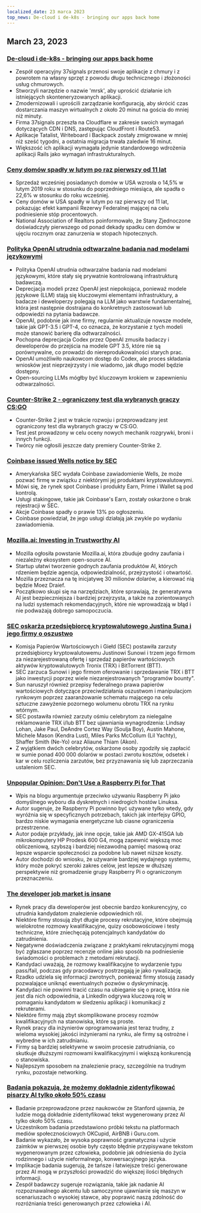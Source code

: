 ```yaml
---
localized_date: 23 marca 2023
top_news: De-cloud i de-k8s - bringing our apps back home
---
```










<CallToAction />

<Steps>

## March 23, 2023

### [De-cloud i de-k8s - bringing our apps back home](https://dev.37signals.com/bringing-our-apps-back-home/?ref=hackernewsgpt.com)

- Zespół operacyjny 37signals przenosi swoje aplikacje z chmury i z powrotem na własny sprzęt z powodu długu technicznego i złożoności usług chmurowych.
- Stworzyli narzędzie o nazwie 'mrsk', aby uprościć działanie ich istniejących skonteneryzowanych aplikacji.
- Zmodernizowali i uprościli zarządzanie konfiguracją, aby skrócić czas dostarczania maszyn wirtualnych z około 20 minut na gościa do mniej niż minuty.
- Firma 37signals przeszła na Cloudflare w zakresie swoich wymagań dotyczących CDN i DNS, zastępując CloudFront i Route53.
- Aplikacje Tatalist, Writeboard i Backpack zostały zmigrowane w mniej niż sześć tygodni, a ostatnia migracja trwała zaledwie 16 minut.
- Większość ich aplikacji wymagała jedynie standardowego wdrożenia aplikacji Rails jako wymagań infrastrukturalnych.

### [Ceny domów spadły w lutym po raz pierwszy od 11 lat](https://www.wsj.com/articles/home-prices-fell-in-february-for-first-time-in-11-years-73df0107?ref=hackernewsgpt.com)

- Sprzedaż wcześniej posiadanych domów w USA wzrosła o 14,5% w lutym 2019 roku w stosunku do poprzedniego miesiąca, ale spadła o 22,6% w stosunku do roku wcześniej.
- Ceny domów w USA spadły w lutym po raz pierwszy od 11 lat, pokazując efekt kampanii Rezerwy Federalnej mającej na celu podniesienie stóp procentowych.
- National Association of Realtors poinformowało, że Stany Zjednoczone doświadczyły pierwszego od ponad dekady spadku cen domów w ujęciu rocznym oraz zanurzenia w stopach hipotecznych.

### [Polityka OpenAI utrudnia odtwarzalne badania nad modelami językowymi](https://aisnakeoil.substack.com/p/openais-policies-hinder-reproducible?ref=hackernewsgpt.com)

- Polityka OpenAI utrudnia odtwarzalne badania nad modelami językowymi, które stały się prywatnie kontrolowaną infrastrukturą badawczą.
- Deprecjacja modeli przez OpenAI jest niepokojąca, ponieważ modele językowe (LLM) stają się kluczowymi elementami infrastruktury, a badacze i deweloperzy polegają na LLM jako warstwie fundamentalnej, która jest następnie dostrajana do konkretnych zastosowań lub odpowiedzi na pytania badawcze.
- OpenAI, podobnie jak inne firmy, regularnie aktualizuje nowsze modele, takie jak GPT-3.5 i GPT-4, co oznacza, że korzystanie z tych modeli może stanowić barierę dla odtwarzalności.
- Pochopna deprecjacja Codex przez OpenAI zmusiła badaczy i deweloperów do przejścia na modele GPT 3.5, które nie są porównywalne, co prowadzi do niereprodukowalności starych prac.
- OpenAI umożliwiło naukowcom dostęp do Codex, ale proces składania wniosków jest nieprzejrzysty i nie wiadomo, jak długo model będzie dostępny.
- Open-sourcing LLMs mógłby być kluczowym krokiem w zapewnieniu odtwarzalności.

### [Counter-Strike 2 - ograniczony test dla wybranych graczy CS:GO](https://counter-strike.net/cs2?ref=hackernewsgpt.com)

- Counter-Strike 2 jest w trakcie rozwoju i przeprowadzany jest ograniczony test dla wybranych graczy w CS:GO.
- Test jest prowadzony w celu oceny nowych mechanik rozgrywki, broni i innych funkcji.
- Twórcy nie ogłosili jeszcze daty premiery Counter-Strike 2.

### [Coinbase issued Wells notice by SEC](https://www.reuters.com/legal/coinbase-issued-wells-notice-by-sec-2023-03-22/?ref=hackernewsgpt.com)

- Amerykańska SEC wydała Coinbase zawiadomienie Wells, że może pozwać firmę w związku z niektórymi jej produktami kryptowalutowymi.
- Mówi się, że rynek spot Coinbase i produkty Earn, Prime i Wallet są pod kontrolą.
- Usługi stakingowe, takie jak Coinbase's Earn, zostały oskarżone o brak rejestracji w SEC.
- Akcje Coinbase spadły o prawie 13% po ogłoszeniu.
- Coinbase powiedział, że jego usługi działają jak zwykle po wydaniu zawiadomienia.

### [Mozilla.ai: Investing in Trustworthy AI](https://blog.mozilla.org/en/mozilla/introducing-mozilla-ai-investing-in-trustworthy-ai/?ref=hackernewsgpt.com)

- Mozilla ogłosiła powstanie Mozilla.ai, która zbuduje godny zaufania i niezależny ekosystem open-source AI.
- Startup ułatwi tworzenie godnych zaufania produktów AI, których rdzeniem będzie agencja, odpowiedzialność, przejrzystość i otwartość.
- Mozilla przeznacza na tę inicjatywę 30 milionów dolarów, a kierować nią będzie Moez Draief.
- Początkowo skupi się na narzędziach, które sprawiają, że generatywna AI jest bezpieczniejsza i bardziej przejrzysta, a także na zorientowanych na ludzi systemach rekomendacyjnych, które nie wprowadzają w błąd i nie podważają dobrego samopoczucia.

### [SEC oskarża przedsiębiorcę kryptowalutowego Justina Suna i jego firmy o oszustwo](https://www.sec.gov/news/press-release/2023-59?ref=hackernewsgpt.com)

- Komisja Papierów Wartościowych i Giełd (SEC) postawiła zarzuty przedsiębiorcy kryptowalutowemu Justinowi Sunowi i trzem jego firmom za niezarejestrowaną ofertę i sprzedaż papierów wartościowych aktywów kryptowalutowych Tronix (TRX) i BitTorrent (BTT).
- SEC zarzuca Sunowi i jego firmom oferowanie i sprzedawanie TRX i BTT jako inwestycji poprzez wiele niezarejestrowanych "programów bounty".
- Sun naruszył również przepisy federalnego prawa papierów wartościowych dotyczące przeciwdziałania oszustwom i manipulacjom rynkowym poprzez zaaranżowanie schematu mającego na celu sztuczne zawyżenie pozornego wolumenu obrotu TRX na rynku wtórnym.
- SEC postawiła również zarzuty ośmiu celebrytom za nielegalne reklamowanie TRX i/lub BTT bez ujawniania wynagrodzenia: Lindsay Lohan, Jake Paul, DeAndre Cortez Way (Soulja Boy), Austin Mahone, Michele Mason (Kendra Lust), Miles Parks McCollum (Lil Yachty), Shaffer Smith (Ne-Yo) oraz Aliaune Thiam (Akon).
- Z wyjątkiem dwóch celebrytów, oskarżone osoby zgodziły się zapłacić w sumie ponad 400 000 dolarów w postaci zwrotu kosztów, odsetek i kar w celu rozliczenia zarzutów, bez przyznawania się lub zaprzeczania ustaleniom SEC.

### [Unpopular Opinion: Don't Use a Raspberry Pi for That](https://set-inform.com/2021/08/24/unpopular-opinion-dont-use-a-raspberry-pi-for-that/?ref=hackernewsgpt.com)

- Wpis na blogu argumentuje przeciwko używaniu Raspberry Pi jako domyślnego wyboru dla dyskretnych i niedrogich hostów Linuksa.
- Autor sugeruje, że Raspberry Pi powinno być używane tylko wtedy, gdy wyróżnia się w specyficznych potrzebach, takich jak interfejsy GPIO, bardzo niskie wymagania energetyczne lub ciasne ograniczenia przestrzenne.
- Autor podaje przykłady, jak inne opcje, takie jak AMD GX-415GA lub mikrokomputery HP Prodesk 600 G4, mogą zapewnić większą moc obliczeniową, szybszą i bardziej niezawodną pamięć masową oraz lepsze wsparcie społeczności za podobne lub nawet niższe koszty.
- Autor dochodzi do wniosku, że używanie bardziej wydajnego systemu, który może pokryć szeroki zakres celów, jest lepsze w dłuższej perspektywie niż gromadzenie grupy Raspberry Pi o ograniczonym przeznaczeniu.

### [The developer job market is insane](https://old.reddit.com/r/ExperiencedDevs/comments/11xq5cz/the_developer_job_market_is_insane_right_now/?ref=hackernewsgpt.com)

- Rynek pracy dla deweloperów jest obecnie bardzo konkurencyjny, co utrudnia kandydatom znalezienie odpowiednich ról.
- Niektóre firmy stosują zbyt długie procesy rekrutacyjne, które obejmują wielokrotne rozmowy kwalifikacyjne, quizy osobowościowe i testy techniczne, które zniechęcają potencjalnych kandydatów do zatrudnienia.
- Negatywne doświadczenia związane z praktykami rekrutacyjnymi mogą być zgłaszane poprzez recenzje online jako sposób na podniesienie świadomości o problemach z metodami rekrutacji.
- Kandydaci uważają, że rozmowy kwalifikacyjne to wydarzenie typu pass/fail, podczas gdy pracodawcy postrzegają je jako rywalizację.
- Rzadko udziela się informacji zwrotnych, ponieważ firmy stosują zasady pozwalające uniknąć ewentualnych pozwów o dyskryminację.
- Kandydaci nie powinni tracić czasu na ubieganie się o pracę, która nie jest dla nich odpowiednia, a LinkedIn odgrywa kluczową rolę w pomaganiu kandydatom w śledzeniu aplikacji i komunikacji z rekruterami.
- Niektóre firmy mają zbyt skomplikowane procesy rozmów kwalifikacyjnych na stanowiska, które są proste.
- Rynek pracy dla inżynierów oprogramowania jest teraz trudny, z wieloma wysokiej jakości inżynierami na rynku, ale firmy są ostrożne i wybredne w ich zatrudnianiu.
- Firmy są bardziej selektywne w swoim procesie zatrudniania, co skutkuje dłuższymi rozmowami kwalifikacyjnymi i większą konkurencją o stanowiska.
- Najlepszym sposobem na znalezienie pracy, szczególnie na trudnym rynku, pozostaje networking.

### [Badania pokazują, że możemy dokładnie zidentyfikować pisarzy AI tylko około 50% czasu](https://hai.stanford.edu/news/was-written-human-or-ai-tsu?ref=hackernewsgpt.com)

- Badanie przeprowadzone przez naukowców ze Stanford ujawnia, że ludzie mogą dokładnie zidentyfikować tekst wygenerowany przez AI tylko około 50% czasu.
- Uczestnikom badania przedstawiono próbki tekstu na platformach mediów społecznościowych OKCupid, AirBNB i Guru.com.
- Badanie wykazało, że wysoka poprawność gramatyczna i użycie zaimków w pierwszej osobie były często błędnie przypisywane tekstom wygenerowanym przez człowieka, podobnie jak odniesienia do życia rodzinnego i użycie nieformalnego, konwersacyjnego języka.
- Implikacje badania sugerują, że tańsze i łatwiejsze treści generowane przez AI mogą w przyszłości prowadzić do większej ilości błędnych informacji.
- Zespół badawczy sugeruje rozwiązania, takie jak nadanie AI rozpoznawalnego akcentu lub samoczynne ujawnianie się maszyn w scenariuszach o wysokiej stawce, aby poprawić naszą zdolność do rozróżniania treści generowanych przez człowieka i AI.

</Steps>
